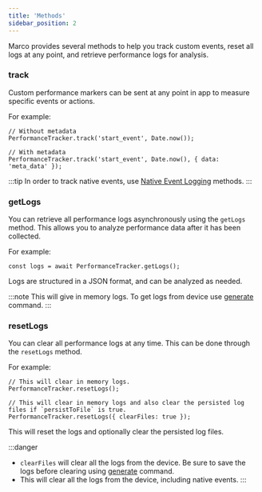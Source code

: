 ```yaml
---
title: 'Methods'
sidebar_position: 2
---
```


Marco provides several methods to help you track custom events, reset all logs at any point, and retrieve performance logs for analysis.

### track

Custom performance markers can be sent at any point in app to measure specific events or actions.

For example:

```tsx
// Without metadata
PerformanceTracker.track('start_event', Date.now());

// With metadata
PerformanceTracker.track('start_event', Date.now(), { data: 'meta_data' });
```

:::tip
In order to track native events, use [Native Event Logging](/api/native-event) methods.
:::

### getLogs

You can retrieve all performance logs asynchronously using the `getLogs` method. This allows you to analyze performance data after it has been collected.

For example:

```tsx
const logs = await PerformanceTracker.getLogs();
```

Logs are structured in a JSON format, and can be analyzed as needed.

:::note
This will give in memory logs. To get logs from device use [generate](/api/cli/generate-report) command.
:::

### resetLogs

You can clear all performance logs at any time. This can be done through the `resetLogs` method.

For example:

```tsx
// This will clear in memory logs.
PerformanceTracker.resetLogs();

// This will clear in memory logs and also clear the persisted log files if `persistToFile` is true.
PerformanceTracker.resetLogs({ clearFiles: true });
```

This will reset the logs and optionally clear the persisted log files.

:::danger

- `clearFiles` will clear all the logs from the device. Be sure to save the logs before clearing using [generate](/api/cli/generate-report) command.
- This will clear all the logs from the device, including native events.
  :::
